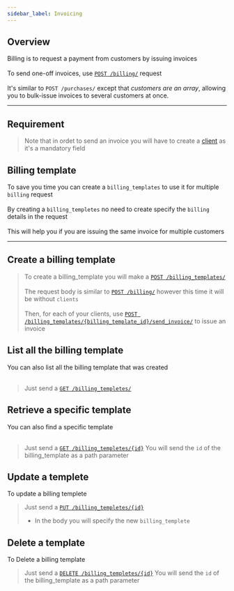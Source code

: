 ```yaml
---
sidebar_label: Invoicing
---
```


## Overview
Billing is to request a payment from customers by issuing invoices<br></br>
To send one-off invoices, use <u>[`POST /billing/`](../../../api/gateway/billing-templates-one-time-invoices)</u> request<br></br>
It's similar to `POST /purchases/` except that _customers are an array_, allowing you to bulk-issue invoices to several customers at once.

---
## Requirement
> Note that in ordet to send an invoice you will have to create a <u>[client](../client)</u> as it's a mandatory field

## Billing template
To save you time you can create a `billing_templates` to use it for multiple `billing` request<br></br>
By creating a `billing_templetes` no need to create specify the `billing` details in the request <br></br>
This will help you if you are issuing the same invoice for multiple customers

---
## Create a billing template

> To create a billing_template you will make a [`POST /billing_templates/`](../../../api/gateway/billing-templates-create)<br></br>
> The request body is similar to [`POST /billing/`](../../../api/gateway/billing-templates-one-time-invoices) however this time it will be without `clients`<br></br>
> Then, for each of your clients, use [`POST /billing_templates/{billing_template_id}/send_invoice/`](../../../api/gateway/billing-templates-send-invoice) to issue an invoice 

## List all the billing template
You can also list all the billing template that was created <br></br>

> Just send a [`GET /billing_templetes/`](../../../api/gateway/billing-templates-list)

## Retrieve a specific template
You can also find a specific template <br></br>

> Just send a [`GET /billing_templetes/{id}`](../../../api/gateway/billing-templates-read)
> You will send the `id` of the billing_template as a path parameter

## Update a templete
To update a billing templete 

> Just send a [`PUT /billing_templetes/{id}`](../../../api/gateway/billing-templates-update)
> - In the body you will specify the new `billing_templete` 

## Delete a template
To Delete a billing template

> Just send a [`DELETE /billing_templetes/{id}`](../../../api/gateway/billing-templates-delete)
> You will send the `id` of the billing_template as a path parameter